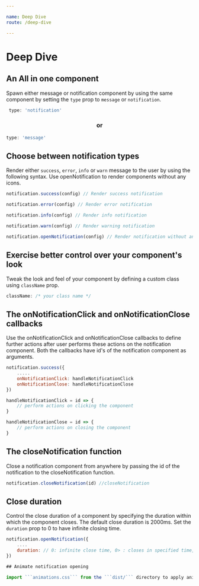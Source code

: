 ```yaml
---

name: Deep Dive
route: /deep-dive

---
```


# Deep Dive

## An All in one component

Spawn either message or notification component by using the same component by setting the ```type``` prop to ```message``` or ```notification```.

```jsx
 type: 'notification'
```
<h3 style="text-align: center">or</h3>

 ```jsx
 type: 'message'
 ```

## Choose between notification types

Render either ```success```, ```error```, ```info``` or ```warn``` message to the user by using the following syntax. Use openNotification to render components without any icons.

```jsx
notification.success(config) // Render success notification

notification.error(config) // Render error notification

notification.info(config) // Render info notification

notification.warn(config) // Render warning notification

notification.openNotification(config) // Render notification without an icon
```

## Exercise better control over your component's look

Tweak the look and feel of your component by defining a custom class using ```className``` prop.

```jsx
className: /* your class name */
```

## The onNotificationClick and onNotificationClose callbacks

Use the onNotificationClick and onNotificationClose callbacks to define further actions after user performs these actions on the notification component. Both the callbacks have id's of the notification component as arguments.

```jsx
notification.success({
    .....
    onNotificationClick: handleNotificationClick
    onNotificationClose: handleNotificationClose
})

handleNotificationClick = id => {
    // perform actions on clicking the component
}

handleNotificationClose = id => {
    // perform actions on closing the component
}
```

## The closeNotification function

Close a notification component from anywhere by passing the id of the notification to the closeNotification function.

```jsx
notification.closeNotification(id) //closeNotification
```

## Close duration

Control the close duration of a component by specifying the duration within which the component closes. The default close duration is 2000ms. Set the ```duration``` prop to 0 to have infinite closing time.

```jsx
notification.openNotification({
    ....
    duration: // 0: infinite close time, 0> : closes in specified time, undefined: closes in 2000ms
})

## Animate notification opening

import ```animations.css``` from the ```dist/``` directory to apply animations to your notification component.
```